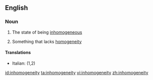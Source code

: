 ==English==

===Noun===
{{en-noun|inhomogeneities|-}}

#{{uncountable}} The state of being [[inhomogeneous]]
#{{countable}} Something that lacks [[homogeneity]]

====Translations====
{{trans-top}}
*Italian: {{t-|it|disomogeneità|f}} (1,2)
{{trans-mid}}

{{trans-bottom}}

[[id:inhomogeneity]]
[[ta:inhomogeneity]]
[[vi:inhomogeneity]]
[[zh:inhomogeneity]]